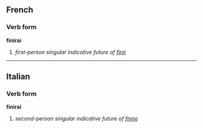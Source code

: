 ==French==
===Verb form===
'''finirai'''

# ''first-person singular indicative future of [[finir]]''

----

==Italian==
===Verb form===
'''finirai'''

# ''second-person singular indicative future of [[finire]]''